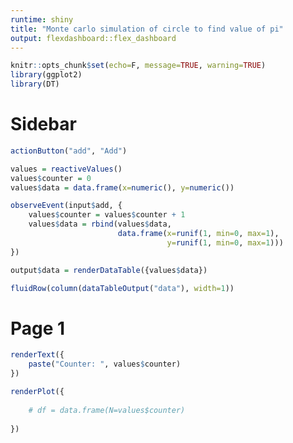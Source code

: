 ---
runtime: shiny
title: "Monte carlo simulation of circle to find value of pi"
output: flexdashboard::flex_dashboard
---


```{r}
knitr::opts_chunk$set(echo=F, message=TRUE, warning=TRUE)
library(ggplot2)
library(DT)
```

Sidebar {.sidebar}
=====================================

```{r}
actionButton("add", "Add")
```

```{r}
values = reactiveValues()
values$counter = 0
values$data = data.frame(x=numeric(), y=numeric())

observeEvent(input$add, { 
    values$counter = values$counter + 1
    values$data = rbind(values$data, 
                        data.frame(x=runif(1, min=0, max=1),
                                   y=runif(1, min=0, max=1)))
})

output$data = renderDataTable({values$data})
```

```{r}
fluidRow(column(dataTableOutput("data"), width=1))
```

Page 1
=====================================  
```{r}
renderText({ 
    paste("Counter: ", values$counter)
})

renderPlot({
  
    # df = data.frame(N=values$counter)
    
})
```